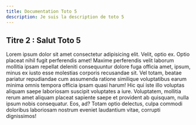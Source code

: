```yaml
---
title: Documentation Toto 5
description: Je suis la description de toto 5
---
```


## Titre 2 : Salut Toto 5

Lorem ipsum dolor sit amet consectetur adipisicing elit. Velit, optio ex. Optio placeat nihil fugit perferendis amet! Maxime perferendis velit laborum mollitia ipsam repellat deleniti consequuntur dolore fuga officia amet, ipsum, minus ex iusto esse molestias corporis recusandae sit. Vel totam, beatae pariatur repudiandae cum assumenda ratione similique voluptatibus earum minima omnis tempora officia ipsam quasi harum! Hic qui iste illo voluptas aliquam saepe laboriosam suscipit voluptates a iure. Voluptatem, mollitia rerum amet aliquam placeat sapiente saepe et provident ab quisquam, nulla ipsum nobis consequatur. Eos, ad? Totam optio delectus, culpa commodi doloribus laboriosam nostrum eveniet laudantium vitae, corrupti dignissimos!
